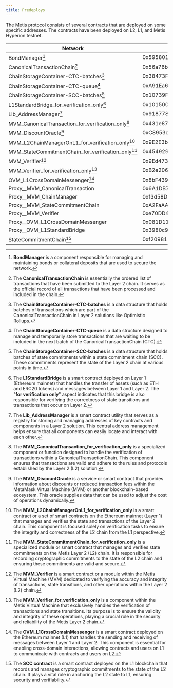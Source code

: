 ```yaml
---
title: Predeploys
---
```


The Metis protocol consists of several contracts that are deployed on some specific addresses. The contracts have been deployed on L2, L1, and Metis Hyperion testnet.

| **Network**                                         | **Metis Hyperion Testnet**                 |
| --------------------------------------------------- | ------------------------------------------ |
| BondManager[^1]                                     | 0x595801b85628ec6979C420988b8843A40F850528 |
| CanonicalTransactionChain[^2]                       | 0x56a76bcC92361f6DF8D75476feD8843EdC70e1C9 |
| ChainStorageContainer-CTC-batches[^3]               | 0x38473Feb3A6366757A249dB2cA4fBB2C663416B7 |
| ChainStorageContainer-CTC-queue[^4]                 | 0xA91Ea6F5d1EDA8e6686639d6C88b309cF35D2E57 |
| ChainStorageContainer-SCC-batches[^5]               | 0x10739F09f6e62689c0aA8A1878816de9e166d6f9 |
| L1StandardBridge_for_verification_only[^6]          | 0x101500214981e7A5Ad2334D8404eaF365C2c3113 |
| Lib_AddressManager[^7]                              | 0x918778e825747a892b17C66fe7D24C618262867d |
| MVM_CanonicalTransaction_for_verification_only[^8]  | 0x431e877E216714647a4DCcEFFC03d7B4Fd4B825E |
| MVM_DiscountOracle[^9]                              | 0xC8953ca384b4AdC8B1b11B030Afe2F05471664b0 |
| MVM_L2ChainManagerOnL1_for_verification_only[^10]   | 0x9E2E3be85df5Ca63DE7674BA64ffD564075f3B48 |
| MVM_StateCommitmentChain_for_verification_only[^11] | 0x4549292213D41CB62E94e7E2DDC4b468a4CDD16d |
| MVM_Verifier[^12]                                   | 0x9Ed4739afd706122591E75F215208ecF522C0Fd3 |
| MVM_Verifier_for_verification_only[^13]             | 0xB2e2060A179e67cA4299Cc79fA337B98791DE069 |
| OVM_L1CrossDomainMessenger[^14]                     | 0x8bF439ef7167023F009E24b21719Ca5f768Ecb36 |
| Proxy\_\_MVM_CanonicalTransaction                   | 0x6A1DB7d799FBA381F2a518cA859ED30cB8E1d41a |
| Proxy\_\_MVM_ChainManager                           | 0xf3d58D1794f2634d6649a978f2dc093898FEEBc0 |
| Proxy\_\_MVM_StateCommitmentChain                   | 0xA2FaAAC9120c1Ff75814F0c6DdB119496a12eEA6 |
| Proxy\_\_MVM_Verifier                               | 0xe70DD4dE81D282B3fa92A6700FEE8339d2d9b5cb |
| Proxy\_\_OVM_L1CrossDomainMessenger                 | 0x081D1101855bD523bA69A9794e0217F0DB6323ff |
| Proxy\_\_OVM_L1StandardBridge                       | 0x3980c9ed79d2c191A89E02Fa3529C60eD6e9c04b |
| StateCommitmentChain[^15]                           | 0xf209815E595Cdf3ed0aAF9665b1772e608AB9380 |

[^1]: **BondManager** is a component responsible for managing and maintaining bonds or collateral deposits that are used to secure the network.

[^2]: The **CanonicalTransactionChain** is essentially the ordered list of transactions that have been submitted to the Layer 2 chain. It serves as the official record of all transactions that have been processed and included in the chain.

[^3]: The **ChainStorageContainer-CTC-batches** is a data structure that holds batches of transactions which are part of the CanonicalTransactionChain in Layer 2 solutions like Optimistic Rollups.

[^4]: The **ChainStorageContainer-CTC-queue** is a data structure designed to manage and temporarily store transactions that are waiting to be included in the next batch of the CanonicalTransactionChain (CTC).

[^5]: The **ChainStorageContainer-SCC-batches** is a data structure that holds batches of state commitments within a state commitment chain (SCC). These commitments represent the state of the Layer 2 chain at various points in time.

[^6]: The **L1StandardBridge** is a smart contract deployed on Layer 1 (Ethereum mainnet) that handles the transfer of assets (such as ETH and ERC20 tokens) and messages between Layer 1 and Layer 2. The "**for verification only**" aspect indicates that this bridge is also responsible for verifying the correctness of state transitions and transactions that occur on Layer 2.

[^7]: The **Lib_AddressManager** is a smart contract utility that serves as a registry for storing and managing addresses of key contracts and components in a Layer 2 solution. This central address management helps ensure that all components can easily locate and interact with each other.

[^8]: The **MVM_CanonicalTransaction_for_verification_only** is a specialized component or function designed to handle the verification of transactions within a CanonicalTransactionChain. This component ensures that transactions are valid and adhere to the rules and protocols established by the Layer 2 (L2) solution.

[^9]: The **MVM_DiscountOracle** is a service or smart contract that provides information about discounts or reduced transaction fees within the MetaMask Virtual Machine (MVM) or another blockchain-based ecosystem. This oracle supplies data that can be used to adjust the cost of operations dynamically.

[^10]: The **MVM_L2ChainManagerOnL1_for_verification_only** is a smart contract or a set of smart contracts on the Ethereum mainnet (Layer 1) that manages and verifies the state and transactions of the Layer 2 chain. This component is focused solely on verification tasks to ensure the integrity and correctness of the L2 chain from the L1 perspective.

[^11]: The **MVM_StateCommitmentChain_for_verification_only** is a specialized module or smart contract that manages and verifies state commitments on the Metis Layer 2 (L2) chain. It is responsible for recording cryptographic commitments to the state of the L2 chain and ensuring these commitments are valid and secure.

[^12]: The **MVM_Verifier** is a smart contract or a module within the Metis Virtual Machine (MVM) dedicated to verifying the accuracy and integrity of transactions, state transitions, and other operations within the Layer 2 (L2) chain.

[^13]: The **MVM_Verifier_for_verification_only** is a component within the Metis Virtual Machine that exclusively handles the verification of transactions and state transitions. Its purpose is to ensure the validity and integrity of these operations, playing a crucial role in the security and reliability of the Metis Layer 2 chain.

[^14]: The **OVM_L1CrossDomainMessenger** is a smart contract deployed on the Ethereum mainnet (L1) that handles the sending and receiving of messages between Layer 1 and Layer 2. This component is essential for enabling cross-domain interactions, allowing contracts and users on L1 to communicate with contracts and users on L2.

[^15]: The **SCC contract** is a smart contract deployed on the L1 blockchain that records and manages cryptographic commitments to the state of the L2 chain. It plays a vital role in anchoring the L2 state to L1, ensuring security and verifiability.
